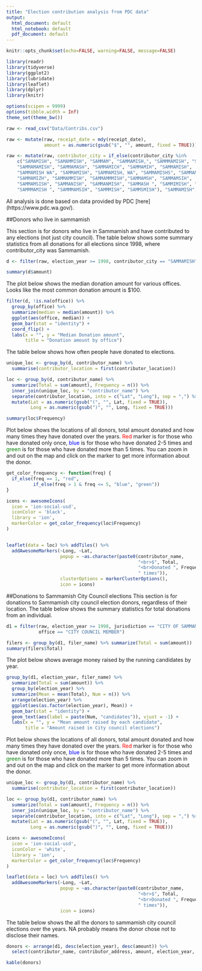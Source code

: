 ```yaml
---
title: "Election contribution analysis from PDC data"
output:
  html_document: default
  html_notebook: default
  pdf_document: default
---
```


```r
knitr::opts_chunk$set(echo=FALSE, warning=FALSE, message=FALSE)
```

```r
library(readr)
library(tidyverse)
library(ggplot2)
library(lubridate)
library(leaflet)
library(dplyr)
library(knitr)

options(scipen = 9999)
options(tibble.width = Inf)
theme_set(theme_bw())
```

```r
raw <- read_csv("Data/Contribs.csv")

raw <- mutate(raw, receipt_date = mdy(receipt_date),
              amount = as.numeric(gsub("$", "", amount, fixed = TRUE)))

raw <- mutate(raw, contributor_city = if_else(contributor_city %in% 
    c("SAMAMISH", "SAMAMMISH", "SAMMAM", "SAMMAMISH,", "SAMMMAMISH", "SAMMASH",
    "SAMMAMAMISH", "SAMMAMASH", "SAMMAMICH", "SAMMAMIH", "SAMMAMISH", 
    "SAMMAMISH WA", "SAMMAMISH", "SAMMAMISH, WA", "SAMMAMISHS", "SAMMAMIXH", 
    "SAMMAMIZH", "SAMMAMMISH", "SAMMAMMMISH","SAMMAMSH", "SAMMAMSIH", 
    "SAMMAMSISH", "SAMMANISH", "SAMMANMISH", "SAMMASH ", "SAMMIMISH", "SAMMISH", 
    "SAMMMAMISH ", "SAMMMAMSIH", "SAMMMISH", "SAMMSMISH"), "SAMMAMISH", contributor_city))
```

All analysis is done based on data provided by PDC [here] (https://www.pdc.wa.gov/).

##Donors who live in sammamish

This section is for donors who live in Sammamish and have contributed to any elections (not just city council). The table below shows some summary statistics from all donations for all elections since 1998, where contributor_city was Sammamish.

```r
d <- filter(raw, election_year >= 1998, contributor_city == "SAMMAMISH")

summary(d$amount)
```

The plot below shows the median donation amount for various offices. Looks like the most common donation amount is $100.

```r

filter(d, !is.na(office)) %>%
  group_by(office) %>%
  summarize(median = median(amount)) %>%
  ggplot(aes(office, median)) + 
  geom_bar(stat = "identity") + 
  coord_flip() +
  labs(x = "", y = "Median Donation amount",
       title = "Donation amount by office")
```


The table below shows how often people have donated to elections.

```r
unique_loc <- group_by(d, contributor_name) %>%
  summarise(contributor_location = first(contributor_location))

loc <- group_by(d, contributor_name) %>%
  summarize(Total = sum(amount), Frequency = n()) %>%
  inner_join(unique_loc, by = "contributor_name") %>%  
  separate(contributor_location, into = c("Lat", "Long"), sep = ",") %>%
  mutate(Lat = as.numeric(gsub("(", "", Lat, fixed = TRUE)), 
         Long = as.numeric(gsub(")", "", Long, fixed = TRUE)))

summary(loc$Frequency)
```

Plot below shows the locations of all donors, total amount donated and how many times they have donated over the years. <span style="color:red">Red</span> marker is for those who have donated only once, <span style="color:blue">blue</span> is for those who have donated 2-5 times and <span style="color:green">green</span> is for those who have donated more than 5 times. You can zoom in and out on the map and click on the marker to get more information about the donor.

```r
get_color_frequency <- function(freq) {
  if_else(freq == 1, "red", 
          if_else(freq > 1 & freq <= 5, "blue", "green"))
}

icons <- awesomeIcons(
  icon = 'ion-social-usd',
  iconColor = 'black',
  library = 'ion',
  markerColor = get_color_frequency(loc$Frequency)
)


leaflet(data = loc) %>% addTiles() %>%
  addAwesomeMarkers(~Long, ~Lat, 
                    popup = ~as.character(paste0(contributor_name, 
                                                 "<br>$", Total,
                                                 "<br>Donated ", Frequency,
                                                 " times")),
                    clusterOptions = markerClusterOptions(),
                    icon = icons)

```

##Donations to Sammamish City Council elections
This section is for donations to Sammamish city council election donors, regardless of their location. The table below shows the summary statistics for total donations from an individual.

```r
d1 = filter(raw, election_year >= 1998, jurisdiction == "CITY OF SAMMAMISH",
            office == "CITY COUNCIL MEMBER")

filers <- group_by(d1, filer_name) %>% summarize(Total = sum(amount)) 
summary(filers$Total)
```

The plot below shows average money raised by the running candidates by year.
```r
group_by(d1, election_year, filer_name) %>%
  summarize(Total = sum(amount)) %>%
  group_by(election_year) %>%
  summarize(Mean = mean(Total), Num = n()) %>%
  arrange(election_year) %>%
  ggplot(aes(as.factor(election_year), Mean)) +
  geom_bar(stat = "identity") +
  geom_text(aes(label = paste(Num, "candidates")), vjust = -1) +
  labs(x = "", y = "Mean amount raised by each candidate", 
       title = "Amount raised in City council elections")
```

Plot below shows the locations of all donors, total amount donated and how many times they have donated over the years. <span style="color:red">Red</span> marker is for those who have donated only once, <span style="color:blue">blue</span> is for those who have donated 2-5 times and <span style="color:green">green</span> is for those who have donated more than 5 times. You can zoom in and out on the map and click on the marker to get more information about the donor.


```r

unique_loc <- group_by(d1, contributor_name) %>%
  summarise(contributor_location = first(contributor_location))

loc <- group_by(d1, contributor_name) %>%
  summarize(Total = sum(amount), Frequency = n()) %>%
  inner_join(unique_loc, by = "contributor_name") %>%  
  separate(contributor_location, into = c("Lat", "Long"), sep = ",") %>%
  mutate(Lat = as.numeric(gsub("(", "", Lat, fixed = TRUE)), 
         Long = as.numeric(gsub(")", "", Long, fixed = TRUE)))

icons <- awesomeIcons(
  icon = 'ion-social-usd',
  iconColor = 'white',
  library = 'ion',
  markerColor = get_color_frequency(loc$Frequency)
)

leaflet(data = loc) %>% addTiles() %>%
  addAwesomeMarkers(~Long, ~Lat, 
                    popup = ~as.character(paste0(contributor_name, 
                                                 "<br>$", Total,
                                                 "<br>Donated ", Frequency,
                                                 " times")),
                    icon = icons)

```

The table below shows the all the donors to sammamish city council elections over the years. NA probably means the donor chose not to disclose their names.

```r
donors <- arrange(d1, desc(election_year), desc(amount)) %>%
  select(contributor_name, contributor_address, amount, election_year, filer_name)

kable(donors)
```